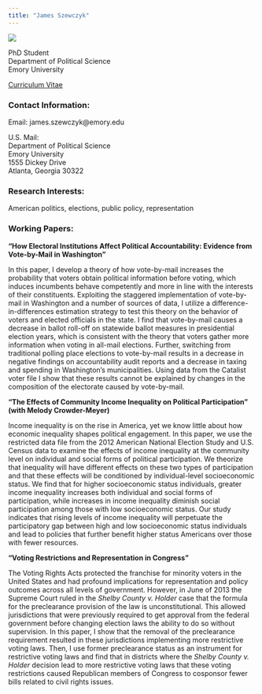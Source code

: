 ```yaml
---
title: "James Szewczyk"
---
```


![](prof photo.jpg)

PhD Student    
Department of Political Science    
Emory University     

[Curriculum Vitae]()

### Contact Information: 

Email: james.szewczyk@emory.edu

U.S. Mail:  
Department of Political Science    
Emory University  
1555 Dickey Drive   
Atlanta, Georgia 30322    

### Research Interests:

American politics, elections, public policy, representation  

### Working Papers: 

**"How Electoral Institutions Affect Political Accountability: Evidence from Vote-by-Mail in Washington"**

In this paper, I develop a theory of how vote-by-mail increases the probability that voters obtain political information before voting, which induces incumbents behave competently and more in line with the interests of their constituents. Exploiting the staggered implementation of vote-by-mail in Washington and a number of sources of data, I utilize a difference-in-differences estimation strategy to test this theory on the behavior of voters and elected officials in the state. I find that vote-by-mail causes a decrease in ballot roll-off on statewide ballot measures in presidential election years, which is consistent with the theory that voters gather more information when voting in all-mail elections. Further, switching from traditional polling place elections to vote-by-mail results in a decrease in negative findings on accountability audit reports and a decrease in taxing and spending in Washington's municipalities. Using data from the Catalist voter file I show that these results cannot be explained by changes in the composition of the electorate caused by vote-by-mail.

**"The Effects of Community Income Inequality on Political Participation" (with Melody Crowder-Meyer)**

Income inequality is on the rise in America, yet we know little about how economic inequality shapes political engagement. In this paper, we use the restricted data file from the 2012 American National Election Study and U.S. Census data to examine the effects of income inequality at the community level on individual and social forms of political participation. We theorize that inequality will have different effects on these two types of participation and that these effects will be conditioned by individual-level socioeconomic status. We find that for higher socioeconomic status individuals, greater income inequality increases both individual and social forms of participation, while increases in income inequality diminish social participation among those with low socioeconomic status. Our study indicates that rising levels of income inequality will perpetuate the participatory gap between high and low socioeconomic status individuals and lead to policies that further benefit higher status Americans over those with fewer resources. 

**"Voting Restrictions and Representation in Congress"**

The Voting Rights Acts protected the franchise for minority voters in the United States and had profound implications for representation and policy outcomes across all levels of government. However, in June of 2013 the Supreme Court ruled in the *Shelby County v. Holder* case that the formula for the preclearance provision of the law is unconstitutional. This allowed jurisdictions that were previously required to get approval from the federal government before changing election laws the ability to do so without supervision. In this paper, I show that the removal of the preclearance requirement resulted in these jurisdictions implementing more restrictive voting laws. Then, I use former preclearance status as an instrument for restrictive voting laws and find that in districts where the *Shelby County v. Holder* decision lead to more restrictive voting laws that these voting restrictions caused Republican members of Congress to cosponsor fewer bills related to civil rights issues. 



